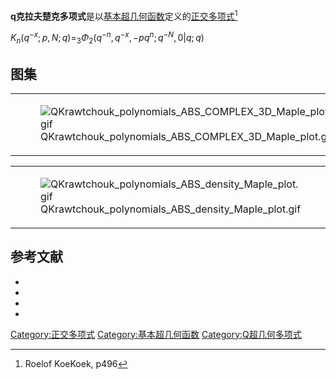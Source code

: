 '''q克拉夫楚克多项式'''是以[[基本超几何函数|基本超几何函数]]定义的[[正交多项式|正交多项式]]<ref name=r>Roelof KoeKoek, p496</ref>

<math>K_n(q^{-x};p,N;q)=_3\Phi_2(q^{-n},q^{-x},-pq^n;q^{-N},0|q;q)</math>

==图集==
{|
|[[File:QKrawtchouk_polynomials_ABS_COMPLEX_3D_Maple_plot.gif|thumb]]
|[[File:QKrawtchouk_polynomials_IM_COMPLEX_3D_Maple_plot.gif|thumb]]
|[[File:QKrawtchouk_polynomials_RE_COMPLEX_3D_Maple_plot.gif|thumb]]
|}
{|
|[[File:QKrawtchouk_polynomials_ABS_density_Maple_plot.gif|thumb]]
|[[File:QKrawtchouk_polynomials_im_density_Maple_plot.gif|thumb]]
|[[File:QKrawtchouk_polynomials_RE_density_Maple_plot.gif|thumb]]
|}


==参考文献==
*{{Citation | last1=Gasper | first1=George | last2=Rahman | first2=Mizan | title=Basic hypergeometric series | publisher=[[Cambridge_University_Press|Cambridge University Press]] | edition=2nd | series=Encyclopedia of Mathematics and its Applications | isbn=978-0-521-83357-8 | doi=10.2277/0521833574 | mr=2128719 | year=2004 | volume=96}}
*{{Citation | last1=Koekoek | first1=Roelof | last2=Lesky | first2=Peter A. | last3=Swarttouw | first3=René F. | title=Hypergeometric orthogonal polynomials and their q-analogues | publisher=[[Springer-Verlag|Springer-Verlag]] | location=Berlin, New York | series=Springer Monographs in Mathematics | isbn=978-3-642-05013-8 | doi=10.1007/978-3-642-05014-5 | mr=2656096 | year=2010}}
*{{dlmf|id=18|title=|first=Tom H. |last=Koornwinder|first2=Roderick S. C.|last2= Wong|first3=Roelof |last3=Koekoek||first4=René F. |last4=Swarttouw}}
*{{Citation | last1=Stanton | first1=Dennis | title=Three addition theorems for some q-Krawtchouk polynomials | doi=10.1007/BF01447435 | mr=608153 | year=1981 | journal=Geometriae Dedicata | issn=0046-5755 | volume=10 | issue=1 | pages=403–425}}

[[Category:正交多项式|Category:正交多项式]]
[[Category:基本超几何函数|Category:基本超几何函数]]
{{q超几何函数}}
[[Category:Q超几何多项式|Category:Q超几何多项式]]